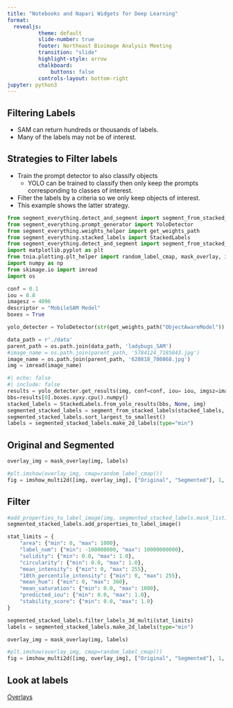 ```yaml
---
title: "Notebooks and Napari Widgets for Deep Learning"
format:
  revealjs:
          theme: default
          slide-number: true
          footer: Northeast Bioimage Analysis Meeting
          transition: "slide"
          highlight-style: arrow
          chalkboard: 
              buttons: false
          controls-layout: bottom-right
jupyter: python3
---
```


## Filtering Labels

* SAM can return hundreds or thousands of labels.   
* Many of the labels may not be of interest.  

## Strategies to Filter labels

*  Train the prompt detector to also classify objects 
    * YOLO can be trained to classify then only keep the prompts corresponding to classes of interest. 

* Filter the labels by a criteria so we only keep objects of interest.  
* This example shows the latter strategy. 

```python
from segment_everything.detect_and_segment import segment_from_stacked_labels
from segment_everything.prompt_generator import YoloDetector
from segment_everything.weights_helper import get_weights_path
from segment_everything.stacked_labels import StackedLabels
from segment_everything.detect_and_segment import segment_from_stacked_labels
import matplotlib.pyplot as plt
from tnia.plotting.plt_helper import random_label_cmap, mask_overlay, imshow_multi2d
import numpy as np
from skimage.io import imread
import os

conf = 0.1
iou = 0.8
imagesz = 4096
descriptor = "MobileSAM Model"
boxes = True

yolo_detecter = YoloDetector(str(get_weights_path("ObjectAwareModel")), "ObjectAwareModelFromMobileSamV2", device='cuda')

data_path = r'./data'
parent_path = os.path.join(data_path, 'ladybugs_SAM')
#image_name = os.path.join(parent_path, '5784124_7185843.jpg')
image_name = os.path.join(parent_path, '620818_780868.jpg')
img = imread(image_name)
```


```python
#| echo: false
#| include: false 
results = yolo_detecter.get_results(img, conf=conf, iou= iou, imgsz=imagesz, max_det=10000)
bbs=results[0].boxes.xyxy.cpu().numpy()
stacked_labels = StackedLabels.from_yolo_results(bbs, None, img)
segmented_stacked_labels = segment_from_stacked_labels(stacked_labels, "MobileSamV2")
segmented_stacked_labels.sort_largest_to_smallest()
labels = segmented_stacked_labels.make_2d_labels(type="min")

```

## Original and Segmented

```python
overlay_img = mask_overlay(img, labels)

#plt.imshow(overlay_img, cmap=random_label_cmap())
fig = imshow_multi2d([img, overlay_img], ["Original", "Segmented"], 1, 2)
```

## Filter 

```python
#add_properties_to_label_image(img, segmented_stacked_labels.mask_list)
segmented_stacked_labels.add_properties_to_label_image()

stat_limits = {
    "area": {"min": 0, "max": 1000},
    "label_num": {"min": -100000000, "max": 10000000000},
    "solidity": {"min": 0.0, "max": 1.0},
    "circularity": {"min": 0.0, "max": 1.0},
    "mean_intensity": {"min": 0, "max": 255},
    "10th_percentile_intensity": {"min": 0, "max": 255},
    "mean_hue": {"min": 0, "max": 360},
    "mean_saturation": {"min": 0.0, "max": 1000},
    "predicted_iou": {"min": 0.0, "max": 1.0},
    "stability_score": {"min": 0.0, "max": 1.0}
}

segmented_stacked_labels.filter_labels_3d_multi(stat_limits)
labels = segmented_stacked_labels.make_2d_labels(type="min")

overlay_img = mask_overlay(img, labels)

#plt.imshow(overlay_img, cmap=random_label_cmap())
fig = imshow_multi2d([img, overlay_img], ["Original", "Segmented"], 1, 2)
```

## Look at labels  
[Overlays](slideshow.html)